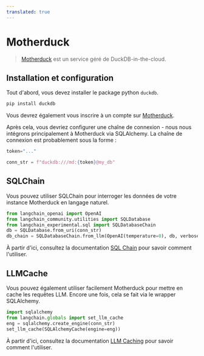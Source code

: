 ```yaml
---
translated: true
---
```


# Motherduck

>[Motherduck](https://motherduck.com/) est un service géré de DuckDB-in-the-cloud.

## Installation et configuration

Tout d'abord, vous devez installer le package python `duckdb`.

```bash
pip install duckdb
```

Vous devrez également vous inscrire à un compte sur [Motherduck](https://motherduck.com/).

Après cela, vous devriez configurer une chaîne de connexion - nous nous intégrons principalement à Motherduck via SQLAlchemy.
La chaîne de connexion est probablement sous la forme :

```python
token="..."

conn_str = f"duckdb:///md:{token}@my_db"
```

## SQLChain

Vous pouvez utiliser SQLChain pour interroger les données de votre instance Motherduck en langage naturel.

```python
from langchain_openai import OpenAI
from langchain_community.utilities import SQLDatabase
from langchain_experimental.sql import SQLDatabaseChain
db = SQLDatabase.from_uri(conn_str)
db_chain = SQLDatabaseChain.from_llm(OpenAI(temperature=0), db, verbose=True)
```

À partir d'ici, consultez la documentation [SQL Chain](/docs/use_cases/sql/) pour savoir comment l'utiliser.

## LLMCache

Vous pouvez également utiliser facilement Motherduck pour mettre en cache les requêtes LLM.
Encore une fois, cela se fait via le wrapper SQLAlchemy.

```python
import sqlalchemy
from langchain.globals import set_llm_cache
eng = sqlalchemy.create_engine(conn_str)
set_llm_cache(SQLAlchemyCache(engine=eng))
```

À partir d'ici, consultez la documentation [LLM Caching](/docs/integrations/llms/llm_caching) pour savoir comment l'utiliser.
